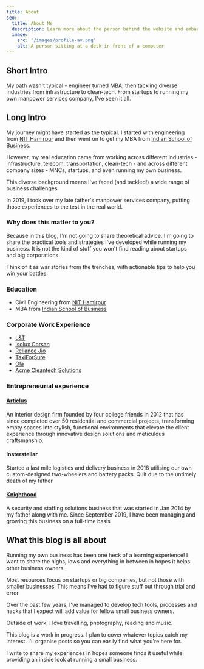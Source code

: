 ```yaml
---
title: About
seo:
  title: About Me
  description: Learn more about the person behind the website and embark on a journey of inspiration and shared experiences.
  image:
    src: '/images/profile-av.png'
    alt: A person sitting at a desk in front of a computer
---
```



## Short Intro

My path wasn't typical - engineer turned MBA, then tackling diverse industries from infrastructure to clean-tech. From startups to running my own manpower services company, I've seen it all.

<Picture inferSize fetchpriority src="https://res.cloudinary.com/dzmnxs9lz/image/upload/v1712069838/blog/Profile_1200x800_aj58l2.webp" alt="Kiran Brahma" />

## Long Intro

My journey might have started as the typical. I started with engineering from [NIT Hamirpur](https://nith.ac.in) and then went on to get my MBA from [Indian School of Business](https://isb.edu).

However, my real education came from working across different industries - infrastructure, telecom, transportation, clean-tech - and across different company sizes - MNCs, startups, and even running my own business.

This diverse background means I've faced (and tackled!) a wide range of business challenges.

In 2019, I took over my late father's manpower services company, putting those experiences to the test in the real world.

### Why does this matter to you?

Because in this blog, I'm not going to share theoretical advice. I'm going to share the practical tools and strategies I've developed while running my business. It is not the kind of stuff you won't find reading about startups and big corporations.

Think of it as war stories from the trenches, with actionable tips to help you win your battles.

### Education

- Civil Engineering from [NIT Hamirpur](https://nith.ac.in/)
- MBA from [Indian School of Business](https://isb.edu)

### Corporate Work Experience

- [L&T](https://www.lntecc.com)
- [Isolux Corsan](http://www.isoluxcorsan.com/en/)
- [Reliance Jio](https://www.jio.com/)
- [TaxiForSure](https://www.crunchbase.com/organization/taxiforsure-com)
- [Ola](https://www.olacabs.com/)
- [Acme Cleantech Solutions](https://acmecleantech.in/index)

### Entrepreneurial experience

#### [Articlus](https://www.facebook.com/articulusproperty/)

An interior design firm founded by four college friends in 2012 that has since completed over 50 residential and commercial projects, transforming empty spaces into stylish, functional environments that elevate the client experience through innovative design solutions and meticulous craftsmanship.

#### Insterstellar

Started a last mile logistics and delivery business in 2018 utilising our own custom-designed two-wheelers and battery packs. Quit due to the untimely death of my father

#### [Knighthood](https://knighthood.co)

A security and staffing solutions business that was started in Jan 2014 by my father along with me. Since September 2019, I have been managing and growing this business on a full-time basis

## What this blog is all about

Running my own business has been one heck of a learning experience! I want to share the highs, lows and everything in between in hopes it helps other business owners.

Most resources focus on startups or big companies, but not those with smaller businesses. This means I've had to figure stuff out through trial and error.

Over the past few years, I've managed to develop tech tools, processes and hacks that I expect will add value for fellow small business owners.

Outside of work, I love travelling, photography, reading and music.

This blog is a work in progress. I plan to cover whatever topics catch my interest. I'll organise posts so you can easily find what you're here for.

I write to share my experiences in hopes someone finds it useful while providing an inside look at running a small business.
